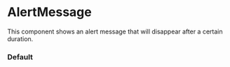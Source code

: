 

<Meta of={AlertMessage} />

# AlertMessage

This component shows an alert message that will disappear after a certain duration.

### Default

<Canvas of={AlertMessage.Default} />
